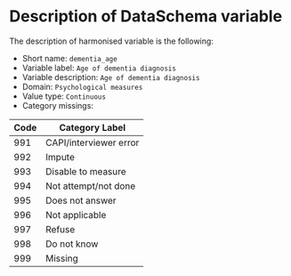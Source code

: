 # Description of DataSchema variable

The description of harmonised variable is the following:

* Short name: `dementia_age`
* Variable label: `Age of dementia diagnosis`
* Variable description: `Age of dementia diagnosis`
* Domain: `Psychological measures`
* Value type: `Continuous`
* Category missings: 

**Code** | **Category Label**
----| ------------------
991 | CAPI/interviewer error
992 | Impute
993 | Disable to measure
994 | Not attempt/not done
995 | Does not answer
996 | Not applicable
997 | Refuse
998 | Do not know
999 | Missing